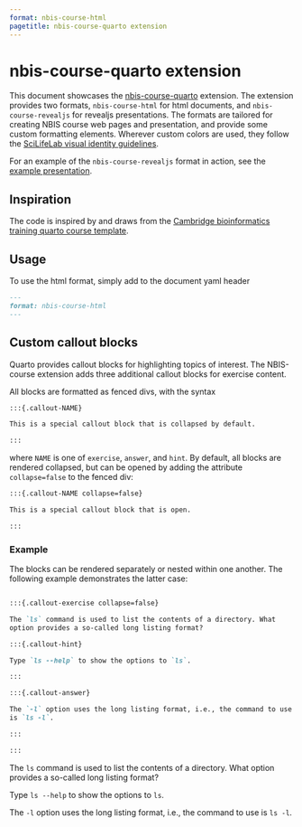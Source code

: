 ```yaml
---
format: nbis-course-html
pagetitle: nbis-course-quarto extension
---
```


# nbis-course-quarto extension

This document showcases the
[nbis-course-quarto](https://github.com/percyfal/nbis-course-quarto)
extension. The extension provides two formats, `nbis-course-html` for
html documents, and `nbis-course-revealjs` for revealjs presentations.
The formats are tailored for creating NBIS course web pages and
presentation, and provide some custom formatting elements. Wherever
custom colors are used, they follow the [SciLifeLab visual identity guidelines](https://www.scilifelab.se/community-pages/resources/visual-identity).

For an example of the `nbis-course-revealjs` format in action, see the
[example presentation](pres.qmd).

## Inspiration

The code is inspired by and draws from the [Cambridge bioinformatics
training quarto course
template](https://github.com/cambiotraining/quarto-course-template).

## Usage

To use the html format, simply add to the document yaml header

```markdown
---
format: nbis-course-html
---
```

## Custom callout blocks

Quarto provides callout blocks for highlighting topics of interest.
The NBIS-course extension adds three additional callout blocks for
exercise content.

All blocks are formatted as fenced divs, with the syntax

```markdown
:::{.callout-NAME}

This is a special callout block that is collapsed by default.

:::
```

where `NAME` is one of `exercise`, `answer`, and `hint`. By default,
all blocks are rendered collapsed, but can be opened by adding the
attribute `collapse=false` to the fenced div:

```markdown
:::{.callout-NAME collapse=false}

This is a special callout block that is open.

:::
```

### Example

The blocks can be rendered separately or nested within one another.
The following example demonstrates the latter case:

```markdown

:::{.callout-exercise collapse=false}

The `ls` command is used to list the contents of a directory. What
option provides a so-called long listing format?

:::{.callout-hint}

Type `ls --help` to show the options to `ls`.

:::

:::{.callout-answer}

The `-l` option uses the long listing format, i.e., the command to use
is `ls -l`.

:::

:::
```

:::{.callout-exercise collapse=false}

The `ls` command is used to list the contents of a directory. What
option provides a so-called long listing format?

:::{.callout-hint}

Type `ls --help` to show the options to `ls`.

:::

:::{.callout-answer}

The `-l` option uses the long listing format, i.e., the command to use
is `ls -l`.

:::

:::

